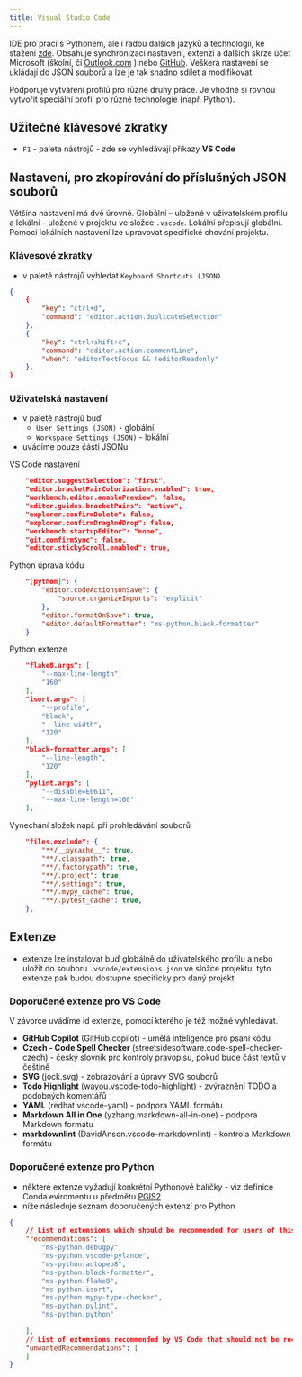 ```yaml
---
title: Visual Studio Code
---
```


IDE pro práci s Pythonem, ale i řadou dalších jazyků a technologií, ke stažení [zde](https://code.visualstudio.com/). 
Obsahuje synchronizaci nastavení, extenzí a dalších skrze účet Microsoft (školní, či [Outlook.com](https://code.visualstudio.com/) ) nebo [GitHub](https://github.com). Veškerá nastavení se ukládají do JSON souborů a lze je tak snadno sdílet a modifikovat.

Podporuje vytváření profilů pro různé druhy práce. Je vhodné si rovnou vytvořit speciální profil pro různé technologie (např. Python).

## Užitečné klávesové zkratky

- `F1` - paleta nástrojů - zde se vyhledávají příkazy **VS Code**

## Nastavení, pro zkopírování do příslušných **JSON** souborů

Většina nastavení má dvě úrovně. Globální -- uložené v uživatelském profilu a lokální -- uložené v projektu ve složce `.vscode`. Lokální přepisují globální. Pomocí lokálních nastavení lze upravovat specifické chování projektu.

### Klávesové zkratky

- v paletě nástrojů vyhledat `Keyboard Shortcuts (JSON)`

```json
{
    {
        "key": "ctrl+d",
        "command": "editor.action.duplicateSelection"
    },
    {
        "key": "ctrl+shift+c",
        "command": "editor.action.commentLine",
        "when": "editorTextFocus && !editorReadonly"
    },
}
```

### Uživatelská nastavení

- v paletě nástrojů buď
  - `User Settings (JSON)` - globální 
  - `Workspace Settings (JSON)` - lokální
- uvádíme pouze části JSONu

VS Code nastavení
```json
    "editor.suggestSelection": "first",
    "editor.bracketPairColorization.enabled": true,
    "workbench.editor.enablePreview": false,
    "editor.guides.bracketPairs": "active",
    "explorer.confirmDelete": false,
    "explorer.confirmDragAndDrop": false,
    "workbench.startupEditor": "none",
    "git.confirmSync": false,
    "editor.stickyScroll.enabled": true,
```

Python úprava kódu
```json
    "[python]": {
        "editor.codeActionsOnSave": {
            "source.organizeImports": "explicit"
        },
        "editor.formatOnSave": true,
        "editor.defaultFormatter": "ms-python.black-formatter"
    }
```

Python extenze
```json
    "flake8.args": [
        "--max-line-length",
        "160"
    ],
    "isort.args": [
        "--profile",
        "black",
        "--line-width",
        "120"
    ],
    "black-formatter.args": [
        "--line-length",
        "120"
    ],
    "pylint.args": [
        "--disable=E0611",
        "--max-line-length=160"
    ],
```

Vynechání složek např. při prohledávání souborů 
```json
    "files.exclude": {
        "**/__pycache__": true,
        "**/.classpath": true,
        "**/.factorypath": true,
        "**/.project": true,
        "**/.settings": true,
        "**/.mypy_cache": true,
        "**/.pytest_cache": true,
    },
```

## Extenze

- extenze lze instalovat buď globálně do uživatelského profilu a nebo uložit do souboru `.vscode/extensions.json` ve složce projektu, tyto extenze pak budou dostupné specificky pro daný projekt

### Doporučené extenze pro VS Code

V závorce uvádíme id extenze, pomocí kterého je též možné vyhledávat.

- **GitHub Copilot** (GitHub.copilot) - umělá inteligence pro psaní kódu
- **Czech - Code Spell Checker** (streetsidesoftware.code-spell-checker-czech) - český slovník pro kontroly pravopisu, pokud bude část textů v češtině
- **SVG** (jock.svg) - zobrazování a úpravy SVG souborů
- **Todo Highlight** (wayou.vscode-todo-highlight) - zvýraznění TODO a podobných komentářů
- **YAML** (redhat.vscode-yaml) - podpora YAML formátu
- **Markdown All in One** (yzhang.markdown-all-in-one) - podpora Markdown formátu
- **markdownlint** (DavidAnson.vscode-markdownlint) - kontrola Markdown formátu

### Doporučené extenze pro Python

- některé extenze vyžadují konkrétní Pythonové balíčky - viz definice Conda eviromentu u předmětu [PGIS2](../subjects/pgis2.qmd)
- níže následuje seznam doporučených extenzí pro Python
  
```json
{
	// List of extensions which should be recommended for users of this workspace.
	"recommendations": [
		"ms-python.debugpy",
		"ms-python.vscode-pylance",
		"ms-python.autopep8",
		"ms-python.black-formatter",
		"ms-python.flake8",
		"ms-python.isort",
		"ms-python.mypy-type-checker",
		"ms-python.pylint",
		"ms-python.python"
		
	],
	// List of extensions recommended by VS Code that should not be recommended for users of this workspace.
	"unwantedRecommendations": [
	]
}
```
